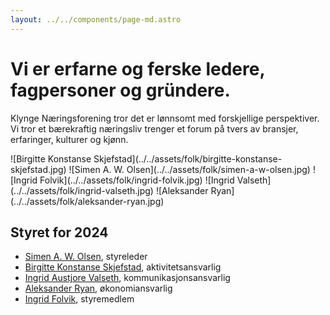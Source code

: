 ```yaml
---
layout: ../../components/page-md.astro
---
```


# Vi er erfarne og ferske ledere, fagpersoner og gründere.

Klynge Næringsforening tror det er lønnsomt med forskjellige perspektiver. Vi
tror et bærekraftig næringsliv trenger et forum på tvers av bransjer,
erfaringer, kulturer og kjønn.

<div class="images">
  ![Birgitte Konstanse
  Skjefstad](../../assets/folk/birgitte-konstanse-skjefstad.jpg) ![Simen A. W.
  Olsen](../../assets/folk/simen-a-w-olsen.jpg) ![Ingrid
  Folvik](../../assets/folk/ingrid-folvik.jpg) ![Ingrid
  Valseth](../../assets/folk/ingrid-valseth.jpg) ![Aleksander
  Ryan](../../assets/folk/aleksander-ryan.jpg)
</div>

## Styret for 2024

- [Simen A. W. Olsen](https://www.linkedin.com/in/simenandre/), styreleder
- [Birgitte Konstanse Skjefstad](https://www.linkedin.com/in/birgitte-konstanse-skjefstad-65387058/),
  aktivitetsansvarlig
- [Ingrid Austjore Valseth](https://www.linkedin.com/in/ingrid-austjore-valseth-92986a1a3/),
  kommunikasjonsansvarlig
- [Aleksander Ryan](https://www.linkedin.com/in/aleksanderryan/),
  økonomiansvarlig
- [Ingrid Folvik](https://www.linkedin.com/in/ingrid-folvik-16255627/),
  styremedlem
